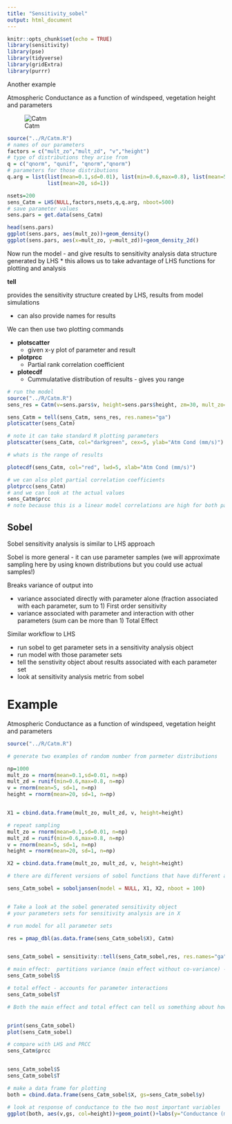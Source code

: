 ```yaml
---
title: "Sensitivity_sobel"
output: html_document
---
```


```r
knitr::opts_chunk$set(echo = TRUE)
library(sensitivity)
library(pse)
library(tidyverse)
library(gridExtra)
library(purrr)
```

Another example

Atmospheric Conductance as a function of windspeed, vegetation height and parameters

![Catm](./Catm_fig.jpeg)

```r

source("../R/Catm.R")
# names of our parameters
factors = c("mult_zo","mult_zd", "v","height")
# type of distributions they arise from
q = c("qnorm", "qunif", "qnorm","qnorm")
# parameters for those distributions
q.arg = list(list(mean=0.1,sd=0.01), list(min=0.6,max=0.8), list(mean=5, sd=1), 
             list(mean=20, sd=1))

nsets=200
sens_Catm = LHS(NULL,factors,nsets,q,q.arg, nboot=500)
# save parameter values
sens.pars = get.data(sens_Catm)

head(sens.pars)
ggplot(sens.pars, aes(mult_zo))+geom_density()
ggplot(sens.pars, aes(x=mult_zo, y=mult_zd))+geom_density_2d()
```

Now run the model - and give results to sensitivity analysis data structure generated by LHS 
* this allows us to take advantage of LHS functions for plotting and analysis

**tell**

provides the sensitivity structure created by LHS, results from model simulations

* can also provide names for results

We can then use two plotting commands

* **plotscatter**
  * given x-y plot of parameter and result
* **plotprcc**
  * Partial rank correlation coefficient 
* **plotecdf**
  * Cummulatative distribution of results - gives you range

```r

# run the model
source("../R/Catm.R")
sens_res = Catm(v=sens.pars$v, height=sens.pars$height, zm=30, mult_zo=sens.pars$mult_zo, mult_zd=sens.pars$mult_zd)

sens_Catm = tell(sens_Catm, sens_res, res.names="ga")
plotscatter(sens_Catm)

# note it can take standard R plotting parameters
plotscatter(sens_Catm, col="darkgreen", cex=5, ylab="Atm Cond (mm/s)")

# whats is the range of results

plotecdf(sens_Catm, col="red", lwd=5, xlab="Atm Cond (mm/s)")

# we can also plot partial correlation coefficients
plotprcc(sens_Catm)
# and we can look at the actual values
sens_Catm$prcc
# note because this is a linear model correlations are high for both parameters - and similar

```


## Sobel

Sobel sensitivity analysis is similar to LHS approach 

Sobel is more general - it can use parameter samples (we will approximate sampling here by using known distributions but you could use actual samples!)


Breaks variance of output into 

* variance associated directly with parameter alone (fraction associated with each parameter, sum to 1) First order sensitivity 
* variance associated with parameter and interaction with other parameters (sum can be more than 1) Total Effect


Similar workflow to LHS

* run sobel to get parameter sets in a sensitivity analysis object
* run model with those parameter sets
* tell the senstivity object about results associated with each parameter set
* look at sensitivity analysis metric from sobel


#  Example 
Atmospheric Conductance as a function of windspeed, vegetation height and parameters

```r

source("../R/Catm.R")

# generate two examples of random number from parmeter distributions

np=1000
mult_zo = rnorm(mean=0.1,sd=0.01, n=np)
mult_zd = runif(min=0.6,max=0.8, n=np)
v = rnorm(mean=5, sd=1, n=np)
height = rnorm(mean=20, sd=1, n=np)


X1 = cbind.data.frame(mult_zo, mult_zd, v, height=height)

# repeat sampling
mult_zo = rnorm(mean=0.1,sd=0.01, n=np)
mult_zd = runif(min=0.6,max=0.8, n=np)
v = rnorm(mean=5, sd=1, n=np)
height = rnorm(mean=20, sd=1, n=np)

X2 = cbind.data.frame(mult_zo, mult_zd, v, height=height)

# there are different versions of sobol functions that have different approaches for estimating parameters and indices, we use an approach implemented by jansen 

sens_Catm_sobel = soboljansen(model = NULL, X1, X2, nboot = 100)


# Take a look at the sobel generated sensitivity object
# your parameters sets for sensitivity analysis are in X

# run model for all parameter sets

res = pmap_dbl(as.data.frame(sens_Catm_sobel$X), Catm)


sens_Catm_sobel = sensitivity::tell(sens_Catm_sobel,res, res.names="ga")

# main effect:  partitions variance (main effect without co-variance) - sums approximately to one
sens_Catm_sobel$S

# total effect - accounts for parameter interactions
sens_Catm_sobel$T

# Both the main effect and total effect can tell us something about how the parameter influences results


print(sens_Catm_sobel)
plot(sens_Catm_sobel)

# compare with LHS and PRCC
sens_Catm$prcc


sens_Catm_sobel$S
sens_Catm_sobel$T

# make a data frame for plotting
both = cbind.data.frame(sens_Catm_sobel$X, gs=sens_Catm_sobel$y)

# look at response of conductance to the two most important variables
ggplot(both, aes(v,gs, col=height))+geom_point()+labs(y="Conductance (mm/s)", x="Windspeed")

```

